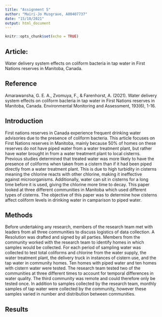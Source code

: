 ```yaml
---
title: "Assignment 5"
author: "Mairi-Jo Musgrave, A00407737"
date: "15/10/2021"
output: html_document
---
```


```r
knitr::opts_chunk$set(echo = TRUE)
```

## Article: 
Water delivery system effects on coliform bacteria in tap water in First Nations reserves in Manitoba, Canada.


## Reference 
Amarawansha, G. E. A., Zvomuya, F., & Farenhorst, A. (2021). Water delivery system effects on       coliform bacteria in tap water in First Nations reserves in Manitoba, Canada. Environmental      Monitoring and Assessment, 193(6), 1-16.


## Introduction
First nations reserves in Canada experience frequent drinking water advisories due to the presence of coliform bacteria. This article focuses on First Nations reserves in Manitoba, mainly because 50% of homes on these reserves do not have piped water from a water treatment plant, but rather have water brought in from a water treatment plant to local cisterns. Previous studies determined that treated water was more likely to have the presence of coliforms when taken from a cistern than if it had been piped directly from a water treatment plant. This is due to high turbidity in cisterns meaning the chlorine reacts with other chlorine, making it ineffective against microorganisms. Additionally, water can sit in cisterns for a long time before it is used, giving the chlorine more time to decay.  This paper looked at three different communities in Manitoba which used different types of cisterns. The objective of this paper was to determine how cisterns affect coliform levels in drinking water in camparison to piped water.

## Methods
Before undertaking any research, members of the research team met with leaders from all three communities to discuss logistics of data collection. A Resolution was drafted and signed by all parties. Members from the community worked with the research team to identify homes in which samples would be collected. For each period of sampling water was collected to test total coliforms and chlorine from the water supply, the water treatment plant, the delivery truck in instances of cistern use, and the tap water in community homes. Ten homes with piped water and ten homes with cistern water were tested. The research team tested two of the communities at three different times to account for temporal  differences in water quality. The third community was remote and could therefore only be tested once. In addition to samples collected by the research team, monthly samples of tap water were collected by the community, however these samples varied in number and distribution between communities.

## Results







